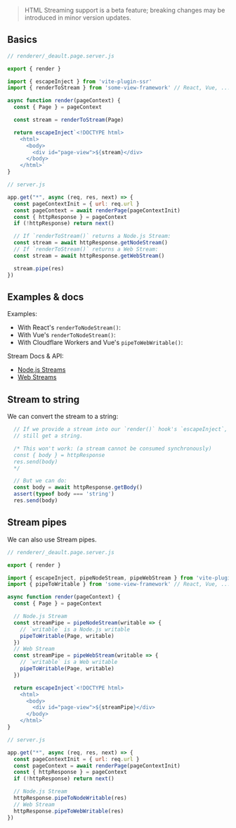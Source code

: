 
> HTML Streaming support is a beta feature; breaking changes may be introduced in minor version updates.

## Basics

```js
// renderer/_deault.page.server.js

export { render }

import { escapeInject } from 'vite-plugin-ssr'
import { renderToStream } from 'some-view-framework' // React, Vue, ...

async function render(pageContext) {
  const { Page } = pageContext

  const stream = renderToStream(Page)

  return escapeInject`<!DOCTYPE html>
    <html>
      <body>
        <div id="page-view">${stream}</div>
      </body>
    </html>`
}
```

```js
// server.js

app.get("*", async (req, res, next) => {
  const pageContextInit = { url: req.url }
  const pageContext = await renderPage(pageContextInit)
  const { httpResponse } = pageContext
  if (!httpResponse) return next()

  // If `renderToStream()` returns a Node.js Stream:
  const stream = await httpResponse.getNodeStream()
  // If `renderToStream()` returns a Web Stream:
  const stream = await httpResponse.getWebStream()

  stream.pipe(res)
})
```

## Examples & docs

Examples:
 - With React's `renderToNodeStream()`: <RepoLink path='/examples/react-full/' />
 - With Vue's `renderToNodeStream()`: <RepoLink path='/examples/vue-full/' />
 - With Cloudflare Workers and Vue's `pipeToWebWritable()`: <RepoLink path='/examples/cloudflare-workers-vue-html-streaming/' />

Stream Docs & API:
 - [Node.js Streams](https://nodejs.org/api/stream.html)
 - [Web Streams](https://developer.mozilla.org/en-US/docs/Web/API/Streams_API)


## Stream to string

We can convert the stream to a string:

```js
  // If we provide a stream into our `render()` hook's `escapeInject`, we can
  // still get a string.

  /* This won't work: (a stream cannot be consumed synchronously)
  const { body } = httpResponse
  res.send(body)
  */

  // But we can do:
  const body = await httpResponse.getBody()
  assert(typeof body === 'string')
  res.send(body)
```

## Stream pipes

We can also use Stream pipes.

```js
// renderer/_deault.page.server.js

export { render }

import { escapeInject, pipeNodeStream, pipeWebStream } from 'vite-plugin-ssr'
import { pipeToWritable } from 'some-view-framework' // React, Vue, ...

async function render(pageContext) {
  const { Page } = pageContext

  // Node.js Stream
  const streamPipe = pipeNodeStream(writable => {
    // `writable` is a Node.js writable
    pipeToWritable(Page, writable)
  })
  // Web Stream
  const streamPipe = pipeWebStream(writable => {
    // `writable` is a Web writable
    pipeToWritable(Page, writable)
  })

  return escapeInject`<!DOCTYPE html>
    <html>
      <body>
        <div id="page-view">${streamPipe}</div>
      </body>
    </html>`
}
```
```js
// server.js

app.get("*", async (req, res, next) => {
  const pageContextInit = { url: req.url }
  const pageContext = await renderPage(pageContextInit)
  const { httpResponse } = pageContext
  if (!httpResponse) return next()

  // Node.js Stream
  httpResponse.pipeToNodeWritable(res)
  // Web Stream
  httpResponse.pipeToWebWritable(res)
})
```
